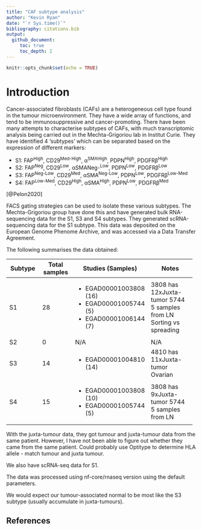```yaml
---
title: "CAF subtype analysis"
author: "Kevin Ryan"
date: "`r Sys.time()`"
bibliography: citations.bib
output: 
  github_document:
     toc: true
     toc_depth: 2 
---
```


```r
knitr::opts_chunk$set(echo = TRUE)
```

# Introduction

Cancer-associated fibroblasts (CAFs) are a heterogeneous cell type found in the tumour microenvironment. They have a wide array of functions, and tend to be immunosuppressive and cancer-promoting. There have been many attempts to characterise subtypes of CAFs, with much transcriptomic analysis being carried out in the Mechta-Grigoriou lab in Institut Curie. They have identified 4 'subtypes' which can be separated based on the expression of different markers:

 -  S1: FAP^High^, CD29^Med-High^, α^SMAHigh^, PDPN^High^, PDGFRβ^High^
 -  S2: FAP^Neg^, CD29^Low^, αSMANeg-^Low^, PDPN^Low^, PDGFRβ^Low^
 -  S3: FAP^Neg-Low^, CD29^Med^, αSMA^Neg-Low^, PDPN^Low^, PDGFRβ^Low-Med^
 -  S4: FAP^Low-Med^, CD29^High^, αSMA^High^, PDPN^Low^, PDGFRβ^Med^

[@Pelon2020]

FACS gating strategies can be used to isolate these various subtypes. The Mechta-Grigoriou group have done this and have generated bulk RNA-sequencing data for the S1, S3 and S4 subtypes. They generated scRNA-sequencing data for the S1 subtype. This data was deposited on the European Genome Phenome Archive, and was accessed via a Data Transfer Agreement.

The following summarises the data obtained:

+---------------+---------------+-----------------------+-----------------------+
| Subtype       | Total samples | Studies (Samples)     |  Notes                |
+===============+===============+=======================+=======================+
| S1            |  28           | - EGAD00001003808 (16)|3808 has 12xJuxta-tumor|
|               |               | - EGAD00001005744 (5) |5744 5 samples from LN |
|               |               | - EGAD00001006144 (7) |Sorting vs spreading   |
+---------------+---------------+-----------------------+-----------------------+
| S2            | 0             | N/A                   | N/A                   |
|               |               |                       |                       |
+---------------+---------------+-----------------------+-----------------------+
| S3            | 14            | - EGAD00001004810 (14)|4810 has 11xJuxta-tumor|
|               |               |                       |Ovarian                |
+---------------+---------------+-----------------------+-----------------------+
| S4            | 15            | - EGAD00001003808 (10)|3808 has 9xJuxta-tumor |
|               |               | - EGAD00001005744 (5) |5744 5 samples from LN |
+---------------+---------------+-----------------------+-----------------------+

With the juxta-tumour data, they got tumour and juxta-tumour data from the same patient. However, I have not been able to figure out whether they came from the same patient. Could probably use Optitype to determine HLA allele - match tumour and juxta tumour.

We also have scRNA-seq data for S1.

The data was processed using nf-core/rnaseq version using the default parameters. 

We would expect our tumour-associated normal to be most like the S3 subtype (usually accumulate in juxta-tumours).

## References
